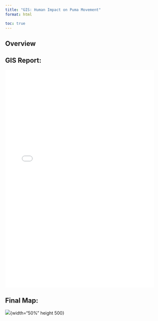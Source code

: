 ```yaml
---
title: "GIS: Human Impact on Puma Movement"
format: html

toc: true
---
```


## Overview

## GIS Report:

![](files/geog176paper.pdf){width="95%" height="700"}

## Final Map:

![](files/pumamap.png){width="50%" height 500}
